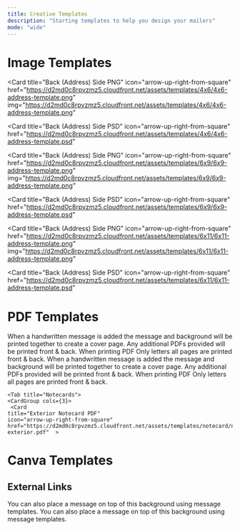 ```yaml
---
title: Creative Templates
description: "Starting templates to help you design your mailers"
mode: "wide"
---
```


# Image Templates

<Tabs>
  <Tab title="4x6 Postcards">
<CardGroup cols={3}>
  <Card
    title="Front Side PNG"
    icon="arrow-up-right-from-square" 
    href="https://d2md0c8rpvzmz5.cloudfront.net/assets/templates/4x6/4x6-front-template.png"
    img="https://d2md0c8rpvzmz5.cloudfront.net/assets/templates/4x6/4x6-front-template.png"
  >
  </Card>

  <Card
    title="Back (Address) Side PNG"
    icon="arrow-up-right-from-square" 
    href="https://d2md0c8rpvzmz5.cloudfront.net/assets/templates/4x6/4x6-address-template.png"
    img="https://d2md0c8rpvzmz5.cloudfront.net/assets/templates/4x6/4x6-address-template.png"
  >
  </Card>

  <Card
    title="Back (Address) Side PSD"
    icon="arrow-up-right-from-square" 
    href="https://d2md0c8rpvzmz5.cloudfront.net/assets/templates/4x6/4x6-address-template.psd"
  >
  </Card>

</CardGroup>
  </Tab>
  <Tab title="6x9 Postcards">

<CardGroup cols={3}>
  <Card
    title="Front Side PNG"
    icon="arrow-up-right-from-square" 
    href="https://d2md0c8rpvzmz5.cloudfront.net/assets/templates/6x9/6x9-front-template.png"
    img="https://d2md0c8rpvzmz5.cloudfront.net/assets/templates/6x9/6x9-front-template.png"
  >
  </Card>

  <Card
    title="Back (Address) Side PNG"
    icon="arrow-up-right-from-square" 
    href="https://d2md0c8rpvzmz5.cloudfront.net/assets/templates/6x9/6x9-address-template.png"
    img="https://d2md0c8rpvzmz5.cloudfront.net/assets/templates/6x9/6x9-address-template.png"
  >
  </Card>

  <Card
    title="Back (Address) Side PSD"
    icon="arrow-up-right-from-square" 
    href="https://d2md0c8rpvzmz5.cloudfront.net/assets/templates/6x9/6x9-address-template.psd"
  >
  </Card>

</CardGroup>
  </Tab>
  <Tab title="6x11 Postcards">
<CardGroup cols={3}>
  <Card
    title="Front Side PNG"
    icon="arrow-up-right-from-square" 
    href="https://d2md0c8rpvzmz5.cloudfront.net/assets/templates/6x11/6x11-front-template.png"
    img="https://d2md0c8rpvzmz5.cloudfront.net/assets/templates/6x11/6x11-front-template.png"
  >
  </Card>

  <Card
    title="Back (Address) Side PNG"
    icon="arrow-up-right-from-square" 
    href="https://d2md0c8rpvzmz5.cloudfront.net/assets/templates/6x11/6x11-address-template.png"
    img="https://d2md0c8rpvzmz5.cloudfront.net/assets/templates/6x11/6x11-address-template.png"
  >
  </Card>

  <Card
    title="Back (Address) Side PSD"
    icon="arrow-up-right-from-square" 
    href="https://d2md0c8rpvzmz5.cloudfront.net/assets/templates/6x11/6x11-address-template.psd"
  >
  </Card>

</CardGroup>
  </Tab>
</Tabs>


# PDF Templates

<Tabs>
  <Tab title="4x6 Postcards">
<CardGroup cols={3}>
  <Card
    title="Entire Postcard PDF"
    icon="arrow-up-right-from-square" 
    href="https://d2md0c8rpvzmz5.cloudfront.net/assets/templates/4x6/4x6-postcard.pdf"
  >
  </Card>



</CardGroup>
  </Tab>
  <Tab title="6x9 Postcards">

<CardGroup cols={3}>
  <Card
    title="Entire Postcard PDF"
    icon="arrow-up-right-from-square" 
    href="https://d2md0c8rpvzmz5.cloudfront.net/assets/templates/6x9/6x9-postcard.pdf"  >
  </Card>



</CardGroup>
  </Tab>


  <Tab title="6x11 Postcards">
    <CardGroup cols={3}>
     <Card
    title="Entire Postcard PDF"
    icon="arrow-up-right-from-square" 
    href="https://d2md0c8rpvzmz5.cloudfront.net/assets/templates/6x11/6x11-postcard.pdf"  >
</Card>

</CardGroup>
  </Tab>

  <Tab title="Windowed Letters">
    <CardGroup cols={3}>
     <Card
    title="Cover Page PDF"
    icon="arrow-up-right-from-square" 
    href="https://d2md0c8rpvzmz5.cloudfront.net/assets/templates/windowed-letter/windowed-letter.pdf"  >
        When a handwritten message is added the message and background will be printed together to create a cover page.  Any additional PDFs provided will be printed front & back.  When printing PDF Only letters all pages are printed front & back.

</Card>

</CardGroup>
  </Tab>

  <Tab title="Windowless Letters">
    <CardGroup cols={3}>
     <Card
    title="Entire Page PDF"
    icon="arrow-up-right-from-square" 
    href="https://d2md0c8rpvzmz5.cloudfront.net/assets/templates/6x11/windowless-letter.pdf"  >
    When a handwritten message is added the message and background will be printed together to create a cover page.  Any additional PDFs provided will be printed front & back.  When printing PDF Only letters all pages are printed front & back.
</Card>

</CardGroup>
  </Tab>


    <Tab title="Notecards">
    <CardGroup cols={3}>
     <Card
    title="Exterior Notecard PDF"
    icon="arrow-up-right-from-square" 
    href="https://d2md0c8rpvzmz5.cloudfront.net/assets/templates/notecard/notecard-exterior.pdf"  >
</Card>

</CardGroup>
  </Tab>


</Tabs>




# Canva Templates
## External Links

<Tabs>
  <Tab title="4x6 Postcards">
<CardGroup cols={2}>
  <Card
    title="Front Side"
    icon="arrow-up-right-from-square" 
    href="https://www.canva.com/design/DAFhPHnDtLk/H5EyrMhxSngrxj-oYBO_3g/view?utm_content=DAFhPHnDtLk&utm_campaign=designshare&utm_medium=link&utm_source=publishsharelink&mode=preview"
  >
  </Card>
  <Card
    title="Back (Address) Side"
    icon="arrow-up-right-from-square" 
    href="https://www.canva.com/design/DAEUcTVtd60/Gp-DQkuSrPBB1DKxazlrsA/view?utm_content=DAEUcTVtd60&utm_campaign=designshare&utm_medium=link&utm_source=publishsharelink&mode=preview"
  >
  </Card>
</CardGroup>
  </Tab>
  <Tab title="6x9 Postcards">
<CardGroup cols={2}>
  <Card
    title="Front Side"
    icon="arrow-up-right-from-square" 
    href="https://www.canva.com/design/DAFhPDXo4Ms/Im7_JOFsu9RzzeWRh1QGiw/view?utm_content=DAFhPDXo4Ms&utm_campaign=designshare&utm_medium=link&utm_source=publishsharelink&mode=preview"
  >
  </Card>
</CardGroup>
  </Tab>
  <Tab title="6x11 Postcards">
<CardGroup cols={2}>
  <Card
    title="Front Side"
    icon="arrow-up-right-from-square" 
    href="https://www.canva.com/design/DAFhPD5FpsY/-h24aSa_DiEMq53aZOOG3w/view?utm_content=DAFhPD5FpsY&utm_campaign=designshare&utm_medium=link&utm_source=publishsharelink&mode=preview"
  >
  </Card>
  <Card
    title="Back (Address) Side"
    icon="arrow-up-right-from-square" 
    href="https://www.canva.com/design/DAFhD_4Fy9w/sh8s5O5jBOk_u17h4J_Eww/view?utm_content=DAFhD_4Fy9w&utm_campaign=designshare&utm_medium=link&utm_source=publishsharelink&mode=preview"
  >
  </Card>
</CardGroup>
  </Tab>
  <Tab title="Windowed Letters">
<CardGroup cols={2}>
  <Card
    title="Background of Cover Letter"
    icon="arrow-up-right-from-square" 
    href="https://www.canva.com/design/DAEiyrrGt8k/dDzVON1gu3SPJPMpxGnmcw/view?utm_content=DAEiyrrGt8k&utm_campaign=designshare&utm_medium=link&utm_source=publishsharelink&mode=preview"
  >
    You can also place a message on top of this background using message templates.
  </Card>
</CardGroup>

  </Tab>
    <Tab title="Windowless Letters">
<CardGroup cols={2}>
  <Card
    title="Background of Cover Letter"
    icon="arrow-up-right-from-square" 
    href="https://www.canva.com/design/DAFGOwxKf5g/oC6S3WQ5L6ASHCANepnlag/view?utm_content=DAFGOwxKf5g&utm_campaign=designshare&utm_medium=link&utm_source=publishsharelink&mode=preview"
  >
    You can also place a message on top of this background using message templates.
  </Card>
</CardGroup>
  </Tab>
    <Tab title="Notecards">
<CardGroup cols={2}>
  <Card
    title="Interior of Notecard"
    icon="arrow-up-right-from-square" 
    href="https://www.canva.com/design/DAEus4TxVBA/PMG-IpzVsCE-3Zed9zdBWA/view?utm_content=DAEus4TxVBA&utm_campaign=designshare&utm_medium=link&utm_source=publishsharelink&mode=preview"
  >
  </Card>
</CardGroup>
  </Tab>

</Tabs>





